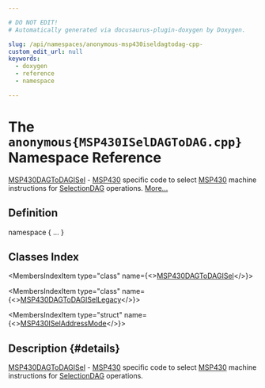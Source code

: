 ```yaml
---

# DO NOT EDIT!
# Automatically generated via docusaurus-plugin-doxygen by Doxygen.

slug: /api/namespaces/anonymous-msp430iseldagtodag-cpp-
custom_edit_url: null
keywords:
  - doxygen
  - reference
  - namespace

---
```





# The `anonymous{MSP430ISelDAGToDAG.cpp}` Namespace Reference

<DoxygenPage pluginConfig={pluginConfig}>

<a href="/docs/api/classes/anonymous-namespace-msp430iseldagtodag-cpp-/msp430dagtodagisel">MSP430DAGToDAGISel</a> - <a href="/docs/api/namespaces/llvm/msp430">MSP430</a> specific code to select <a href="/docs/api/namespaces/llvm/msp430">MSP430</a> machine instructions for <a href="/docs/api/classes/llvm/selectiondag">SelectionDAG</a> operations. <a href="#details">More...</a>

## Definition

<CodeBlock>namespace &#123; ... &#125;</CodeBlock>

## Classes Index

<MembersIndex>

<MembersIndexItem
  type="class"
  name={<><a href="/docs/api/classes/anonymous-namespace-msp430iseldagtodag-cpp-/msp430dagtodagisel">MSP430DAGToDAGISel</a></>}>
</MembersIndexItem>

<MembersIndexItem
  type="class"
  name={<><a href="/docs/api/classes/anonymous-namespace-msp430iseldagtodag-cpp-/msp430dagtodagisellegacy">MSP430DAGToDAGISelLegacy</a></>}>
</MembersIndexItem>

<MembersIndexItem
  type="struct"
  name={<><a href="/docs/api/structs/anonymous-namespace-msp430iseldagtodag-cpp-/msp430iseladdressmode">MSP430ISelAddressMode</a></>}>
</MembersIndexItem>

</MembersIndex>

## Description {#details}

<a href="/docs/api/classes/anonymous-namespace-msp430iseldagtodag-cpp-/msp430dagtodagisel">MSP430DAGToDAGISel</a> - <a href="/docs/api/namespaces/llvm/msp430">MSP430</a> specific code to select <a href="/docs/api/namespaces/llvm/msp430">MSP430</a> machine instructions for <a href="/docs/api/classes/llvm/selectiondag">SelectionDAG</a> operations.

</DoxygenPage>
